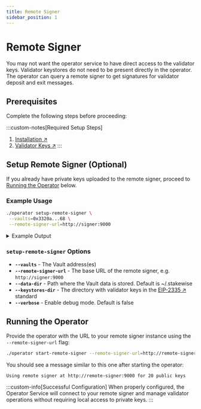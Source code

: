 ```yaml
---
title: Remote Signer
sidebar_position: 1
---
```



# Remote Signer

You may not want the operator service to have direct access to the validator keys. Validator keystores do not need to be present directly in the operator. The operator can query a remote signer to get signatures for validator deposit and exit messages.
## Prerequisites

Complete the following steps before proceeding:

:::custom-notes[Required Setup Steps]
  1. [Installation ↗](../installation)
  2. [Validator Keys ↗](../validator-keys)
:::

## Setup Remote Signer (Optional)

If you already have private keys uploaded to the remote signer, proceed to [Running the Operator](#running-the-operator) below.

### Example Usage

```bash
./operator setup-remote-signer \
 --vaults=0x3320a...68 \
 --remote-signer-url=http://signer:9000
```

<details className="custom-details">
<summary>Example Output</summary>

```
Successfully imported 20 keys into remote signer.
Remove local keystores? [y/N]: y
Removed keystores from local filesystem.
Done. Successfully configured operator to use remote signer for 20 public key(s)!
```
</details>

### `setup-remote-signer` Options

  - **`--vaults`** - The Vault address(es)
  - **`--remote-signer-url`** - The base URL of the remote signer, e.g. `http://signer:9000`
  - **`--data-dir`** - Path where the Vault data is stored. Default is ~/.stakewise
  - **`--keystores-dir`** - The directory with validator keys in the [EIP-2335 ↗](https://eips.ethereum.org/EIPS/eip-2335) standard
  - **`--verbose`** - Enable debug mode. Default is false

## Running the Operator

Provide the operator with the URL to your remote signer instance using the `--remote-signer-url` flag:

```bash
./operator start-remote-signer --remote-signer-url=http://remote-signer:9000 ...
```

You should see a message similar to this one after starting the operator:

```
Using remote signer at http://remote-signer:9000 for 20 public keys
```

:::custom-info[Successful Configuration]
  When properly configured, the Operator Service will connect to your remote signer and manage validator operations without requiring local access to private keys.
:::
